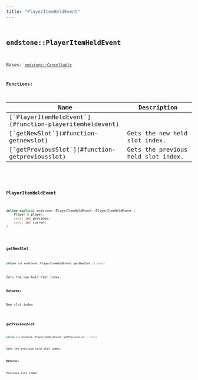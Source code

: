 ```yaml
---
title: "PlayerItemHeldEvent"
---
```


## <code className="doc-symbol doc-symbol-class"/> endstone::PlayerItemHeldEvent

Bases: [`endstone::Cancellable`](classendstone_1_1_cancellable.md)
















**Functions:**

<table>
<thead>
   <tr>
      <th>Name</th>
      <th>Description</th>
   </tr>
</thead>
<tbody>
<tr key="classendstone_1_1_player_item_held_event_1a7eec5505b61ad5165f902c407721f5bb">
    <td>[`PlayerItemHeldEvent`](#function-playeritemheldevent)</td>
    <td></td>
</tr>
<tr key="classendstone_1_1_player_item_held_event_1a73d70b44a39f70b1a253d4f4ff3a4b7f">
    <td>[`getNewSlot`](#function-getnewslot)</td>
    <td>Gets the new held slot index.</td>
</tr>
<tr key="classendstone_1_1_player_item_held_event_1afd86e8a183c753785358dc92841d4d78">
    <td>[`getPreviousSlot`](#function-getpreviousslot)</td>
    <td>Gets the previous held slot index.</td>
</tr>
</tbody>
</table>

### <code className="doc-symbol doc-symbol-function"/> PlayerItemHeldEvent

```cpp
inline explicit endstone::PlayerItemHeldEvent::PlayerItemHeldEvent (
    Player & player,
    const int previous,
    const int current
) 
```


### <code className="doc-symbol doc-symbol-function"/> getNewSlot

```cpp
inline int endstone::PlayerItemHeldEvent::getNewSlot () const
```

Gets the new held slot index.



**Returns:**

New slot index 





        
### <code className="doc-symbol doc-symbol-function"/> getPreviousSlot

```cpp
inline int endstone::PlayerItemHeldEvent::getPreviousSlot () const
```

Gets the previous held slot index.



**Returns:**

Previous slot index 





        